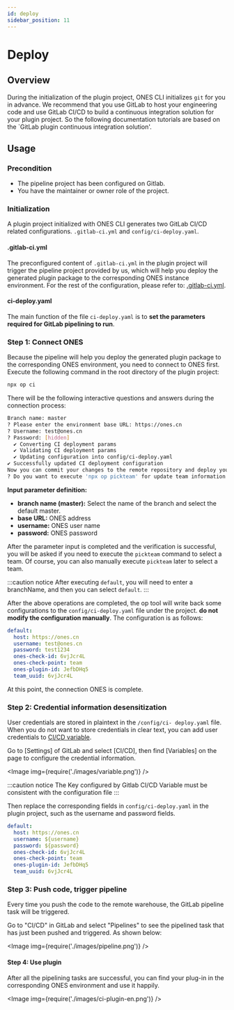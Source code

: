 ```yaml
---
id: deploy
sidebar_position: 11
---
```



# Deploy

## Overview

During the initialization of the plugin project, ONES CLI initializes `git` for you in advance. We recommend that you use GitLab to host your engineering code and use GitLab CI/CD to build a continuous integration solution for your plugin project. So the following documentation tutorials are based on the `GitLab plugin continuous integration solution'.

## Usage

### Precondition

- The pipeline project has been configured on Gitlab.
- You have the maintainer or owner role of the project.

### Initialization

A plugin project initialized with ONES CLI generates two GitLab CI/CD related configurations. `.gitlab-ci.yml` and `config/ci-deploy.yaml`.

#### .gitlab-ci.yml

The preconfigured content of `.gitlab-ci.yml` in the plugin project will trigger the pipeline project provided by us, which will help you deploy the generated plugin package to the corresponding ONES instance environment. For the rest of the configuration, please refer to: [.gitlab-ci.yml](https://docs.gitlab.cn/jh/ci/yaml/gitlab_ci_yaml.html).

#### ci-deploy.yaml

The main function of the file `ci-deploy.yaml` is to **set the parameters required for GitLab pipelining to run**.

### Step 1: Connect ONES

Because the pipeline will help you deploy the generated plugin package to the corresponding ONES environment, you need to connect to ONES first. Execute the following command in the root directory of the plugin project:

```bash
npx op ci
```

There will be the following interactive questions and answers during the connection process:

```bash
Branch name: master
? Please enter the environment base URL: https://ones.cn
? Username: test@ones.cn
? Password: [hidden]
  ✔ Converting CI deployment params
  ✔ Validating CI deployment params
  ✔ Updating configuration into config/ci-deploy.yaml
✔ Successfully updated CI deployment configuration
Now you can commit your changes to the remote repository and deploy your project
? Do you want to execute 'npx op pickteam' for update team information into config file? (Y/n)
```

**Input parameter definition:**

- **branch name (master):** Select the name of the branch and select the default master.
- **base URL:** ONES address
- **username:** ONES user name
- **password:** ONES password

After the parameter input is completed and the verification is successful, you will be asked if you need to execute the `pickteam` command to select a team. Of course, you can also manually execute `pickteam` later to select a team.

:::caution notice
After executing `default`, you will need to enter a branchName, and then you can select `default`.
:::

After the above operations are completed, the op tool will write back some configurations to the `config/ci-deploy.yaml` file under the project. **do not modify the configuration manually**. The configuration is as follows:

```yaml title="ci-deploy.yaml"
default:
  host: https://ones.cn
  username: test@ones.cn
  password: test1234
  ones-check-id: 6vjJcr4L
  ones-check-point: team
  ones-plugin-id: JefbDHq5
  team_uuid: 6vjJcr4L
```

At this point, the connection ONES is complete.

### Step 2: Credential information desensitization

User credentials are stored in plaintext in the `/config/ci- deploy.yaml` file. When you do not want to store credentials in clear text, you can add user credentials to [CI/CD variable](https://gitlab.plugins.myones.net/help/ci/variables/index.md#add-a-cicd-variable-to-a-project).

Go to [Settings] of GitLab and select [CI/CD], then find [Variables] on the page to configure the credential information.

<Image img={require('./images/variable.png')} />

:::caution notice
The Key configured by Gitlab CI/CD Variable must be consistent with the configuration file
:::

Then replace the corresponding fields in `config/ci-deploy.yaml` in the plugin project, such as the username and password fields.

```yaml title="ci-deploy.yaml"
default:
  host: https://ones.cn
  username: ${username}
  password: ${password}
  ones-check-id: 6vjJcr4L
  ones-check-point: team
  ones-plugin-id: JefbDHq5
  team_uuid: 6vjJcr4L
```

### Step 3: Push code, trigger pipeline

Every time you push the code to the remote warehouse, the GitLab pipeline task will be triggered.

Go to "CI/CD" in GitLab and select "Pipelines" to see the pipelined task that has just been pushed and triggered. As shown below:

<Image img={require('./images/pipeline.png')} />

#### Step 4: Use plugin

After all the pipelining tasks are successful, you can find your plug-in in the corresponding ONES environment and use it happily.

<Image img={require('./images/ci-plugin-en.png')} />
